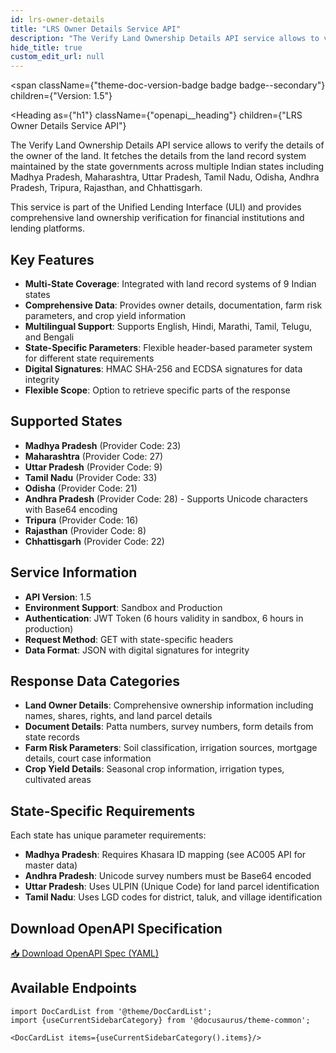 ```yaml
---
id: lrs-owner-details
title: "LRS Owner Details Service API"
description: "The Verify Land Ownership Details API service allows to verify the details of the owner of the land. It fetches the details from the land record system maintained by the state governments across 9 Indian states."
hide_title: true
custom_edit_url: null
---
```



<span
  className={"theme-doc-version-badge badge badge--secondary"}
  children={"Version: 1.5"}
>
</span>

<Heading
  as={"h1"}
  className={"openapi__heading"}
  children={"LRS Owner Details Service API"}
>
</Heading>

The Verify Land Ownership Details API service allows to verify the details of the owner of the land. It fetches the details from the land record system maintained by the state governments across multiple Indian states including Madhya Pradesh, Maharashtra, Uttar Pradesh, Tamil Nadu, Odisha, Andhra Pradesh, Tripura, Rajasthan, and Chhattisgarh.

This service is part of the Unified Lending Interface (ULI) and provides comprehensive land ownership verification for financial institutions and lending platforms.

## Key Features

- **Multi-State Coverage**: Integrated with land record systems of 9 Indian states
- **Comprehensive Data**: Provides owner details, documentation, farm risk parameters, and crop yield information
- **Multilingual Support**: Supports English, Hindi, Marathi, Tamil, Telugu, and Bengali
- **State-Specific Parameters**: Flexible header-based parameter system for different state requirements
- **Digital Signatures**: HMAC SHA-256 and ECDSA signatures for data integrity
- **Flexible Scope**: Option to retrieve specific parts of the response

## Supported States

- **Madhya Pradesh** (Provider Code: 23)
- **Maharashtra** (Provider Code: 27) 
- **Uttar Pradesh** (Provider Code: 9)
- **Tamil Nadu** (Provider Code: 33)
- **Odisha** (Provider Code: 21)
- **Andhra Pradesh** (Provider Code: 28) - Supports Unicode characters with Base64 encoding
- **Tripura** (Provider Code: 16)
- **Rajasthan** (Provider Code: 8)
- **Chhattisgarh** (Provider Code: 22)

## Service Information

- **API Version**: 1.5
- **Environment Support**: Sandbox and Production
- **Authentication**: JWT Token (6 hours validity in sandbox, 6 hours in production)
- **Request Method**: GET with state-specific headers
- **Data Format**: JSON with digital signatures for integrity

## Response Data Categories

- **Land Owner Details**: Comprehensive ownership information including names, shares, rights, and land parcel details
- **Document Details**: Patta numbers, survey numbers, form details from state records
- **Farm Risk Parameters**: Soil classification, irrigation sources, mortgage details, court case information
- **Crop Yield Details**: Seasonal crop information, irrigation types, cultivated areas

## State-Specific Requirements

Each state has unique parameter requirements:
- **Madhya Pradesh**: Requires Khasara ID mapping (see AC005 API for master data)
- **Andhra Pradesh**: Unicode survey numbers must be Base64 encoded
- **Uttar Pradesh**: Uses ULPIN (Unique Code) for land parcel identification
- **Tamil Nadu**: Uses LGD codes for district, taluk, and village identification



## Download OpenAPI Specification

<a href="/specs/lrs-owner-details-v1.5.yaml" download className="button button--primary button--lg">
  📥 Download OpenAPI Spec (YAML)
</a>

## Available Endpoints

```mdx-code-block
import DocCardList from '@theme/DocCardList';
import {useCurrentSidebarCategory} from '@docusaurus/theme-common';

<DocCardList items={useCurrentSidebarCategory().items}/>
```
      